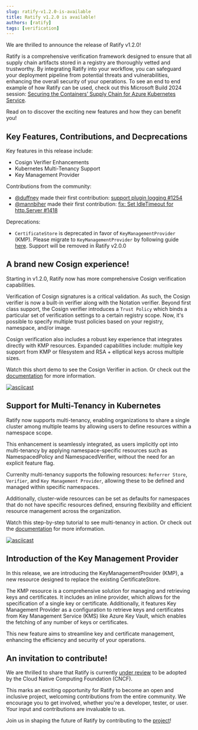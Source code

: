 ```yaml
---
slug: ratify-v1.2.0-is-available
title: Ratify v1.2.0 is available! 
authors: [ratify]
tags: [verification]
---
```


We are thrilled to announce the release of Ratify v1.2.0! 

Ratify is a comprehensive verification framework designed to ensure that all supply chain artifacts stored in a registry are thoroughly vetted and trustworthy. By integrating Ratify into your workflow, you can safeguard your deployment pipeline from potential threats and vulnerabilities, enhancing the overall security of your operations. To see an end to end example of how Ratify can be used, check out this Microsoft Build 2024 session: [Securing the Containers’ Supply Chain for Azure Kubernetes Service](https://youtu.be/5W-22xU4EP0?si=EMlmTDXRzFHj0zw0). 

Read on to discover the exciting new features and how they can benefit you!

## Key Features, Contributions, and Decprecations

Key features in this release include:
- Cosign Verifier Enhancements 
- Kubernetes Multi-Tenancy Support
- Key Management Provider

Contributions from the community:
- [@duffney](https://github.com/duffney) made their first contribution: [support plugin logging #1254](https://github.com/deislabs/ratify/pull/1254)
- [@mannbiher](https://github.com/mannbiher) made their first contribution: [fix: Set IdleTimeout for http.Server #1418](https://github.com/deislabs/ratify/pull/1418)

Deprecations:
- `CertificateStore` is deprecated in favor of `KeyManagementProvider` (KMP). Please migrate to `KeyManagementProvider` by following guide [here](https://ratify.dev/docs/reference/custom%20resources/key-management-providers#migrating-from-certificatestore-to-kmp). Support will be removed in Ratify v2.0.0

## A brand new Cosign experience! 

Starting in v1.2.0, Ratify now has more comprehensive Cosign verification capabilities. 

Verification of Cosign signatures is a critical validation. As such, the Cosign verifier is now a built-in verifier along with the Notation verifier. Beyond first class support, the Cosign verifier introduces a `Trust Policy` which binds a particular set of verification settings to a certain registry scope. Now, it's possible to specify multiple trust policies based on your registry, namespace, and/or image. 

Cosign verification also includes a robust key experience that integrates directly with KMP resources. Expanded capabilities include: multiple key support from KMP or filesystem and RSA + elliptical keys across multiple sizes.

<!-- TODO: update links -->

Watch this short demo to see the Cosign Verifier in action. Or check out the [documentation](https://ratify.dev/docs/reference/verifiers/cosign) for more information.

[![asciicast](https://asciinema.org/a/658139.svg)](https://asciinema.org/a/658139)

## Support for Multi-Tenancy in Kubernetes

Ratify now supports multi-tenancy, enabling organizations to share a single cluster among multiple teams by allowing users to define resources within a namespace scope. 

This enhancement is seamlessly integrated, as users implicitly opt into multi-tenancy by applying namespace-specific resources such as NamespacedPolicy and NamespacedVerifier, without the need for an explicit feature flag. 

Currenlty multi-tenancy supports the following resources: `Referrer Store`, `Verifier`, and `Key Management Provider`, allowing these to be defined and managed within specific namespaces. 

Additionally, cluster-wide resources can be set as defaults for namespaces that do not have specific resources defined, ensuring flexibility and efficient resource management across the organization.

<!-- TODO: update links -->
Watch this step-by-step tutorial to see multi-tenancy in action. Or check out the [documentation](https://ratify.dev/docs/reference/multi-tenancy) for more information.

[![asciicast](https://asciinema.org/a/PO8RPcuZ2qyShif80c55WQipj.svg)](https://asciinema.org/a/PO8RPcuZ2qyShif80c55WQipj)

## Introduction of the Key Management Provider

In this release, we are introducing the KeyManagementProvider (KMP), a new resource designed to replace the existing CertificateStore. 

The KMP resource is a comprehensive solution for managing and retrieving keys and certificates. It includes an inline provider, which allows for the specification of a single key or certificate. Additionally, it features Key Management Provider as a configuration to retrieve keys and certificates from Key Management Service (KMS) like Azure Key Vault, which enables the fetching of any number of keys or certificates. 

This new feature aims to streamline key and certificate management, enhancing the efficiency and security of your operations.

## An invitation to contribute!

We are thrilled to share that Ratify is currently [under review](https://github.com/cncf/sandbox/issues/96) to be adopted by the Cloud Native Computing Foundation (CNCF). 

This marks an exciting opportunity for Ratify to become an open and inclusive project, welcoming contributions from the entire community. We encourage you to get involved, whether you're a developer, tester, or user. Your input and contributions are invaluable to us.

Join us in shaping the future of Ratify by contributing to the [project](https://github.com/deislabs/ratify/blob/dev/CONTRIBUTING.md)!
